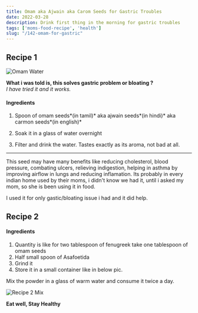 ```yaml
--- 
title: Omam aka Ajwain aka Carom Seeds for Gastric Troubles
date: 2022-03-28
description: Drink first thing in the morning for gastric troubles
tags: ['moms-food-recipe', 'health']
slug: "/142-omam-for-gastric"
---
```


## Recipe 1

![Omam Water](./omam-water.png)

**What i was told is, this solves gastric problem or bloating ?**     
*I have tried it and it works.*

#### Ingredients

1. Spoon of omam seeds*(in tamil)* aka ajwain seeds*(in hindi)* aka carmon seeds*(in english)*

1. Soak it in a glass of water overnight

1. Filter and drink the water. Tastes exactly as its aroma, not bad at all. 

* * * 

This seed may have many benefits like reducing cholesterol, blood pressure, combating ulcers, relieving indigestion, helping in asthma by improving airflow in lungs and reducing inflamation. Its probably in every indian home used by their moms, i didn't know we had it, until i asked my mom, so she is been using it in food. 

I used it for only gastic/bloating issue i had and it did help.

## Recipe 2

#### Ingredients

1. Quantity is like for two tablespoon of fenugreek take one tablespoon of omam seeds
2. Half small spoon of Asafoetida
3. Grind it
4. Store it in a small container like in below pic. 

Mix the powder in a glass of warm water and consume it twice a day.

![Recipe 2 Mix](./fenugreek-oman-seeds-with-asafoetida-powdered-mix.png)


**Eat well, Stay Healthy**